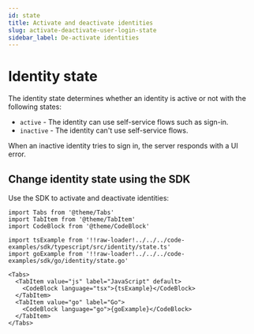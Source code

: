 ```yaml
---
id: state
title: Activate and deactivate identities
slug: activate-deactivate-user-login-state
sidebar_label: De-activate identities
---
```


# Identity state

The identity state determines whether an identity is active or not with the following states:

- `active` - The identity can use self-service flows such as sign-in.
- `inactive` - The identity can't use self-service flows.

When an inactive identity tries to sign in, the server responds with a UI error.

## Change identity state using the SDK

Use the SDK to activate and deactivate identities:

```mdx-code-block
import Tabs from '@theme/Tabs'
import TabItem from '@theme/TabItem'
import CodeBlock from '@theme/CodeBlock'

import tsExample from '!!raw-loader!../../../code-examples/sdk/typescript/src/identity/state.ts'
import goExample from '!!raw-loader!../../../code-examples/sdk/go/identity/state.go'

<Tabs>
  <TabItem value="js" label="JavaScript" default>
    <CodeBlock language="tsx">{tsExample}</CodeBlock>
  </TabItem>
  <TabItem value="go" label="Go">
    <CodeBlock language="go">{goExample}</CodeBlock>
  </TabItem>
</Tabs>
```
